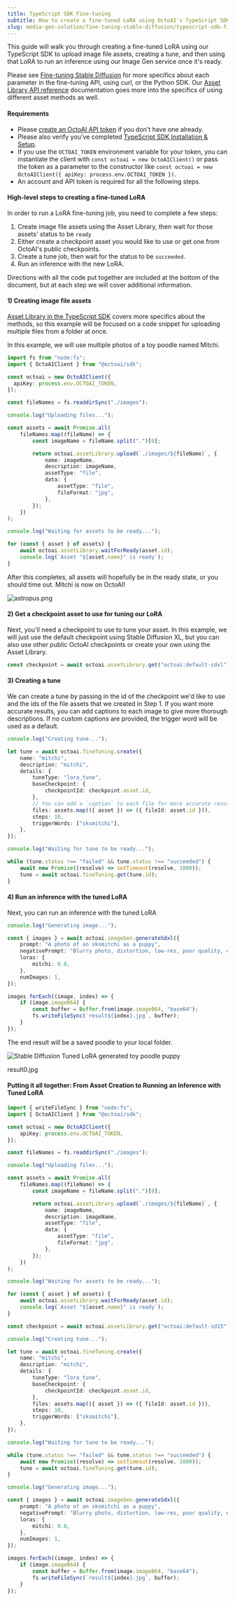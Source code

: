 ```yaml
---
title: TypeScript SDK Fine-tuning
subtitle: How to create a fine-tuned LoRA using OctoAI's TypeScript SDK
slug: media-gen-solution/fine-tuning-stable-diffusion/typescript-sdk-finetuning
---
```


This guide will walk you through creating a fine-tuned LoRA using our TypeScript SDK to upload image file assets, creating a tune, and then using that LoRA to run an inference using our Image Gen service once it's ready.

Please see [Fine-tuning Stable Diffusion](/docs/api-reference/fine-tuning/create) for more specifics about each parameter in the fine-tuning API, using curl, or the Python SDK. Our [Asset Library API reference](/docs/api-reference/asset-library/list) documentation goes more into the specifics of using different asset methods as well.

#### Requirements

- Please [create an OctoAI API token](/docs/getting-started/how-to-create-octoai-access-token) if you don't have one already.
- Please also verify you've completed [TypeScript SDK Installation & Setup](/docs/typescript-sdk/installation-and-setup).
- If you use the `OCTOAI_TOKEN` environment variable for your token, you can instantiate the client with `const octoai = new OctoAIClient()` or pass the token as a parameter to the constructor like `const octoai = new OctoAIClient({ apiKey: process.env.OCTOAI_TOKEN })`.
- An account and API token is required for all the following steps.

#### High-level steps to creating a fine-tuned LoRA

In order to run a LoRA fine-tuning job, you need to complete a few steps:

1. Create image file assets using the Asset Library, then wait for those assets' status to be `ready`
2. Either create a checkpoint asset you would like to use or get one from OctoAI's public checkpoints.
3. Create a tune job, then wait for the status to be `succeeded`.
4. Run an inference with the new LoRA.

Directions with all the code put together are included at the bottom of the document, but at each step we will cover additional information.

#### 1) Creating image file assets

[Asset Library in the TypeScript SDK](/docs/api-reference/asset-library/list) covers more specifics about the methods, so this example will be focused on a code snippet for uploading multiple files from a folder at once.

In this example, we will use multiple photos of a toy poodle named Mitchi.

```TypeScript TypeScript
import fs from "node:fs";
import { OctoAIClient } from "@octoai/sdk";

const octoai = new OctoAIClient({
  apiKey: process.env.OCTOAI_TOKEN,
});

const fileNames = fs.readdirSync("./images");

console.log("Uploading files...");

const assets = await Promise.all(
    fileNames.map((fileName) => {
        const imageName = fileName.split(".")[0];

        return octoai.assetLibrary.upload(`./images/${fileName}`, {
            name: imageName,
            description: imageName,
            assetType: "file",
            data: {
                assetType: "file",
                fileFormat: "jpg",
            },
        });
    })
);

console.log("Waiting for assets to be ready...");

for (const { asset } of assets) {
    await octoai.assetLibrary.waitForReady(asset.id);
    console.log(`Asset "${asset.name}" is ready`);
}
```

After this completes, all assets will hopefully be in the ready state, or you should time out. Mitchi is now on OctoAI!

![astropus.png](https://www.datocms-assets.com/45680/1703625201-image-of-mitchi.jpeg?max-w=2000&auto=compress)

#### 2) Get a checkpoint asset to use for tuning our LoRA

Next, you'll need a checkpoint to use to tune your asset. In this example, we will just use the default checkpoint using Stable Diffusion XL, but you can also use other public OctoAI checkpoints or create your own using the Asset Library.

```TypeScript TypeScript
const checkpoint = await octoai.assetLibrary.get("octoai:default-sdxl");
```

#### 3) Creating a tune

We can create a tune by passing in the id of the checkpoint we'd like to use and the ids of the file assets that we created in Step 1. If you want more accurate results, you can add captions to each image to give more thorough descriptions. If no custom captions are provided, the trigger word will be used as a default.

```TypeScript TypeScript
console.log("Creating tune...");

let tune = await octoai.fineTuning.create({
    name: "mitchi",
    description: "mitchi",
    details: {
        tuneType: "lora_tune",
        baseCheckpoint: {
            checkpointId: checkpoint.asset.id,
        },
        // You can add a `caption` to each file for more accurate results
        files: assets.map(({ asset }) => ({ fileId: asset.id })),
        steps: 10,
        triggerWords: ["sksmitchi"],
    },
});

console.log("Waiting for tune to be ready...");

while (tune.status !== "failed" && tune.status !== "succeeded") {
    await new Promise((resolve) => setTimeout(resolve, 1000));
    tune = await octoai.fineTuning.get(tune.id);
}
```

#### 4) Run an inference with the tuned LoRA

Next, you can run an inference with the tuned LoRA

```TypeScript TypeScript
console.log("Generating image...");

const { images } = await octoai.imageGen.generateSdxl({
    prompt: "A photo of an sksmitchi as a puppy",
    negativePrompt: "Blurry photo, distortion, low-res, poor quality, extra limbs, extra tails",
    loras: {
        mitchi: 0.8,
    },
    numImages: 1,
});

images.forEach((image, index) => {
    if (image.imageB64) {
        const buffer = Buffer.from(image.imageB64, "base64");
        fs.writeFileSync(`result${index}.jpg`, buffer);
    }
});
```

The end result will be a saved poodle to your local folder.

![Stable Diffusion Tuned LoRA generated toy poodle puppy](https://www.datocms-assets.com/45680/1706909402-12c9837-cute_finetuning_poodle.jpeg?max-w=2000&auto=compress)

result0.jpg

#### Putting it all together: From Asset Creation to Running an Inference with Tuned LoRA

```TypeScript TypeScript
import { writeFileSync } from "node:fs";
import { OctoAIClient } from "@octoai/sdk";

const octoai = new OctoAIClient({
    apiKey: process.env.OCTOAI_TOKEN,
});

const fileNames = fs.readdirSync("./images");

console.log("Uploading files...");

const assets = await Promise.all(
    fileNames.map((fileName) => {
        const imageName = fileName.split(".")[0];

        return octoai.assetLibrary.upload(`./images/${fileName}`, {
            name: imageName,
            description: imageName,
            assetType: "file",
            data: {
                assetType: "file",
                fileFormat: "jpg",
            },
        });
    })
);

console.log("Waiting for assets to be ready...");

for (const { asset } of assets) {
    await octoai.assetLibrary.waitForReady(asset.id);
    console.log(`Asset "${asset.name}" is ready`);
}

const checkpoint = await octoai.assetLibrary.get("octoai:default-sd15");

console.log("Creating tune...");

let tune = await octoai.fineTuning.create({
    name: "mitchi",
    description: "mitchi",
    details: {
        tuneType: "lora_tune",
        baseCheckpoint: {
            checkpointId: checkpoint.asset.id,
        },
        files: assets.map(({ asset }) => ({ fileId: asset.id })),
        steps: 10,
        triggerWords: ["sksmitchi"],
    },
});

console.log("Waiting for tune to be ready...");

while (tune.status !== "failed" && tune.status !== "succeeded") {
    await new Promise((resolve) => setTimeout(resolve, 1000));
    tune = await octoai.fineTuning.get(tune.id);
}

console.log("Generating image...");

const { images } = await octoai.imageGen.generateSdxl({
    prompt: "A photo of an sksmitchi as a puppy",
    negativePrompt: "Blurry photo, distortion, low-res, poor quality, extra limbs, extra tails",
    loras: {
        mitchi: 0.8,
    },
    numImages: 1,
});

images.forEach((image, index) => {
    if (image.imageB64) {
        const buffer = Buffer.from(image.imageB64, "base64");
        fs.writeFileSync(`result${index}.jpg`, buffer);
    }
});
```
